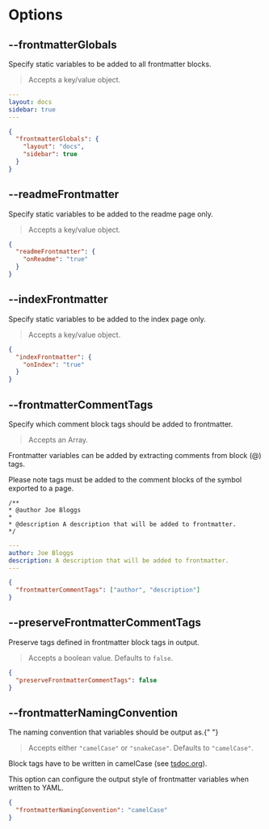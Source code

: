 
# Options

## --frontmatterGlobals

<Callout emoji="💡">
  Specify static variables to be added to all frontmatter blocks.
</Callout>

> Accepts a key/value object.

```yaml filename="YAML"
---
layout: docs
sidebar: true
---
```

```json filename="typedoc.json"
{
  "frontmatterGlobals": {
    "layout": "docs",
    "sidebar": true
  }
}
```

## --readmeFrontmatter

<Callout emoji="💡">
  Specify static variables to be added to the readme page only.
</Callout>

> Accepts a key/value object.

```json filename="typedoc.json"
{
  "readmeFrontmatter": {
    "onReadme": "true"
  }
}
```

## --indexFrontmatter

<Callout emoji="💡">
  Specify static variables to be added to the index page only.
</Callout>

> Accepts a key/value object.

```json filename="typedoc.json"
{
  "indexFrontmatter": {
    "onIndex": "true"
  }
}
```

## --frontmatterCommentTags

<Callout emoji="💡">
  Specify which comment block tags should be added to frontmatter.
</Callout>

> Accepts an Array.

Frontmatter variables can be added by extracting comments from block (@) tags.

Please note tags must be added to the comment blocks of the symbol exported to a page.

```ansi filename="Block Tags (someModule.ts)"
/**
* @author Joe Bloggs
*
* @description A description that will be added to frontmatter.
*/
```

```yaml filename="YAML (someModule.md)"
---
author: Joe Bloggs
description: A description that will be added to frontmatter.
---
```

```json filename="typedoc.json"
{
  "frontmatterCommentTags": ["author", "description"]
}
```

## --preserveFrontmatterCommentTags

<Callout emoji="💡">
  Preserve tags defined in frontmatter block tags in output.
</Callout>

> Accepts a boolean value. Defaults to `false`.

```json filename="typedoc.json"
{
  "preserveFrontmatterCommentTags": false
}
```

## --frontmatterNamingConvention

<Callout emoji="💡">
  The naming convention that variables should be output as.{" "}
</Callout>

> Accepts either `"camelCase"` or `"snakeCase"`. Defaults to `"camelCase"`.

Block tags have to be written in camelCase (see [tsdoc.org](https://tsdoc.org/pages/spec/tag_kinds)).

This option can configure the output style of frontmatter variables when written to YAML.

```json filename="typedoc.json"
{
  "frontmatterNamingConvention": "camelCase"
}
```
